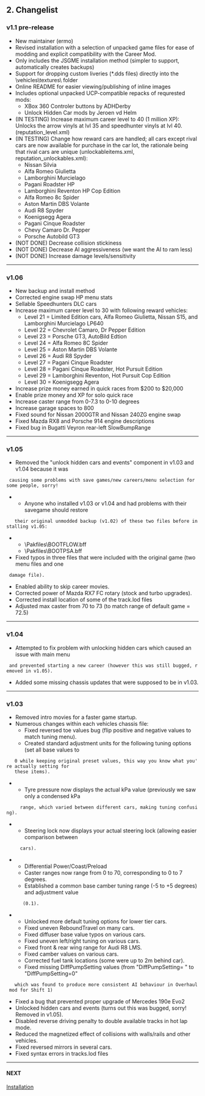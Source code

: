 == 2. Changelist ==

=== v1.1 pre-release ===

* New maintainer (ermo)
* Revised installation with a selection of unpacked game files for ease of modding and explicit compatibility with the Career Mod.
* Only includes the JSGME installation method (simpler to support, automatically creates backups)
* Support for dropping custom liveries (*.dds files) directly into the \vehicles\textures\ folder
* Online README for easier viewing/publishing of inline images
* Includes optional unpacked UCP-compatible repacks of requrested mods:
** XBox 360 Controler buttons by ADHDerby
** Unlock Hidden Car mods by Jeroen vd Helm
* (IN TESTING) Increase maximum career level to 40 (1 million XP): Unlocks the arrow vinyls at lvl 35 and speedhunter vinyls at lvl 40. (reputation_level.xml)
* (IN TESTING) Change how reward cars are handled; all cars except rival cars are now available for purchase in the car lot, the rationale being that rival cars are unique (unlockableitems.xml, reputation_unlockables.xml):
**  Nissan Silvia
**  Alfa Romeo Giulietta
**  Lamborghini Murcielago
**  Pagani Roadster HP
**  Lamborghini Reventon HP Cop Edition
**  Alfa Romeo 8c Spider
**  Aston Martin DBS Volante
**  Audi R8 Spyder
**  Koenigsegg Agera
**  Pagani Cinque Roadster
**  Chevy Camaro Dr. Pepper
**  Porsche Autobild GT3
* (NOT DONE) Decrease collision stickiness
* (NOT DONE) Decrease AI aggressiveness (we want the AI to ram less)
* (NOT DONE) Increase damage levels/sensitivity
----

=== v1.06 ===

* New backup and install method
* Corrected engine swap HP menu stats
* Sellable Speedhunters DLC cars
* Increase maximum career level to 30 with following reward vehicles:
**  Level 21 = Limited Edition cars, Alfa Romeo Giulietta, Nissan S15, and Lamborghini Murcielago LP640
**  Level 22 = Chevrolet Camaro, Dr Pepper Edition
**  Level 23 = Porsche GT3, AutoBild Edtion
**  Level 24 = Alfa Romeo 8C Spider
**  Level 25 = Aston Martin DBS Volante
**  Level 26 = Audi R8 Spyder
**  Level 27 = Pagani Cinque Roadster
**  Level 28 = Pagani Cinque Roadster, Hot Pursuit Edition
**  Level 29 = Lamborghini Reventon, Hot Pursuit Cop Edition
**  Level 30 = Koenigsegg Agera
* Increase prize money earned in quick races from $200 to $20,000
* Enable prize money and XP for solo quick race
* Increase caster range from 0-7.3 to 0-10 degrees
* Increase garage spaces to 800
* Fixed sound for Nissan 2000GTR and Nissan 240ZG engine swap
* Fixed Mazda RX8 and Porsche 914 engine descriptions
* Fixed bug in Bugatti Veyron rear-left SlowBumpRange
----

=== v1.05 ===

* Removed the "unlock hidden cars and events" component in v1.03 and v1.04 because it was 
  causing some problems with save games/new careers/menu selection for some people, sorry!
**  Anyone who installed v1.03 or v1.04 and had problems with their savegame should restore
    their original unmodded backup (v1.02) of these two files before installing v1.05:
***   \Pakfiles\BOOTFLOW.bff
***   \Pakfiles\BOOTPSA.bff
* Fixed typos in three files that were included with the original game (two menu files and one
  damage file).
* Enabled ability to skip career movies.
* Corrected power of Mazda RX7 FC rotary (stock and turbo upgrades).
* Corrected install location of some of the track.lod files
* Adjusted max caster from 70 to 73 (to match range of default game = 72.5)
----

=== v1.04 ===

* Attempted to fix problem with unlocking hidden cars which caused an issue with main menu
  and prevented starting a new career (however this was still bugged, removed in v1.05).
* Added some missing chassis updates that were supposed to be in v1.03.
----

=== v1.03 ===

* Removed intro movies for a faster game startup.
* Numerous changes within each vehicles chassis file:
**  Fixed reversed toe values bug (flip positive and negative values to match tuning menu).
**  Created standard adjustment units for the following tuning options (set all base values to
    0 while keeping original preset values, this way you know what you're actually setting for
    these items).
***   Tyre pressure now displays the actual kPa value (previously we saw only a condensed kPa
      range, which varied between different cars, making tuning confusing).
***   Steering lock now displays your actual steering lock (allowing easier comparison between
      cars).
***   Differential Power/Coast/Preload
***   Caster ranges now range from 0 to 70, corresponding to 0 to 7 degrees.
***   Established a common base camber tuning range (-5 to +5 degrees) and adjustment value
       (0.1).
**  Unlocked more default tuning options for lower tier cars.
**  Fixed uneven ReboundTravel on many cars.
**  Fixed diffuser base value typos on various cars.
**  Fixed uneven left/right tuning on various cars.
**  Fixed front & rear wing range for Audi R8 LMS.
**  Fixed camber values on various cars.
**  Corrected fuel tank locations (some were up to 2m behind car).
**  Fixed missing DiffPumpSetting values (from "DiffPumpSetting= " to "DiffPumpSetting=0"
    which was found to produce more consistent AI behaviour in Overhaul mod for Shift 1)
* Fixed a bug that prevented proper upgrade of Mercedes 190e Evo2
* Unlocked hidden cars and events (turns out this was bugged, sorry! Removed in v1.05).
* Disabled reverse driving penalty to double available tracks in hot lap mode.
* Reduced the magnetized effect of collisions with walls/rails and other vehicles.
* Fixed reversed mirrors in several cars.
* Fixed syntax errors in tracks.lod files
----

==== NEXT ====
[[Installation]]